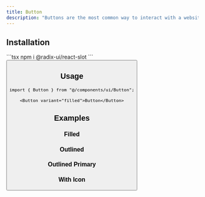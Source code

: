 ```yaml
---
title: Button
description: "Buttons are the most common way to interact with a website."
---
```





<Story component="button" story="filled"/>

## Installation
<Steps>
    <Step title={depsStepTitle}>
        ```tsx
        npm i @radix-ui/react-slot
        ```
    </Step>
    <Step title={codeStepTitle}>
        <Button/>
    </Step>
    <Step title={updateStepTitle}></Step>
</Steps>

## Usage
```tsx
import { Button } from "@/components/ui/Button";

<Button variant="filled">Button</Button>
```

## Examples

### Filled
<Story component="button" story="filled"/>

### Outlined
<Story component="button" story="outlined"/>

### Outlined Primary
<Story component="button" story="outlined-primary"/>

### With Icon
<Story component="button" story="icon"/>

